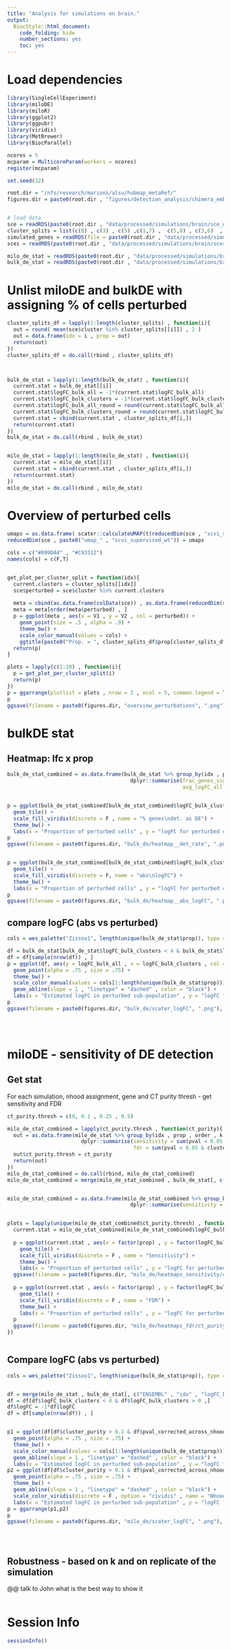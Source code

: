 ```yaml
---
title: "Analysis for simulations on brain."
output:
  BiocStyle::html_document:
    code_folding: hide
    number_sections: yes
    toc: yes  
---
```

# Load dependencies

```r


library(SingleCellExperiment)
library(miloDE)
library(miloR)
library(ggplot2)
library(ggpubr)
library(viridis)
library(MetBrewer)
library(BiocParallel)

ncores = 5
mcparam = MulticoreParam(workers = ncores)
register(mcparam)

set.seed(32)

root.dir = "/nfs/research/marioni/alsu/hubmap_metaRef/"
figures.dir = paste0(root.dir , "figures/detection_analysis/chimera_embryo/brain/")


# load data
sce = readRDS(paste0(root.dir , "data/processed/simulations/brain/sce_w_clusters.Rds"))
cluster_splits = list(c(8) , c(3) , c(5) ,c(1,7) ,  c(5,8) , c(3,6)  , c(3,2,6) , c(1,4,5,7) , c(1,4,5,7,2) , c(1,2,3,4,5,6,7))
simulated_genes = readRDS(file = paste0(root.dir , "data/processed/simulations/brain/simulated_genes.Rds"))
sces = readRDS(paste0(root.dir , "data/processed/simulations/brain/sces_simulated.Rds"))

milo_de_stat = readRDS(paste0(root.dir , "data/processed/simulations/brain/milo_de_stat__recalculated_embedding.Rds"))
bulk_de_stat = readRDS(paste0(root.dir , "data/processed/simulations/brain/bulk_de_stat.Rds"))


```

# Unlist miloDE and bulkDE with assigning % of cells perturbed

```r


cluster_splits_df = lapply(1:length(cluster_splits) , function(i){
  out = round( mean(sce$cluster %in% cluster_splits[[i]]) , 2 )
  out = data.frame(idx = i , prop = out)
  return(out)
})
cluster_splits_df = do.call(rbind , cluster_splits_df)



bulk_de_stat = lapply(1:length(bulk_de_stat) , function(i){
  current.stat = bulk_de_stat[[i]]
  current.stat$logFC_bulk_all = -1*(current.stat$logFC_bulk_all)
  current.stat$logFC_bulk_clusters = -1*(current.stat$logFC_bulk_clusters)
  current.stat$logFC_bulk_all_round = round(current.stat$logFC_bulk_all , 1)
  current.stat$logFC_bulk_clusters_round = round(current.stat$logFC_bulk_clusters , 1)
  current.stat = cbind(current.stat , cluster_splits_df[i,])
  return(current.stat)
})
bulk_de_stat = do.call(rbind , bulk_de_stat)


milo_de_stat = lapply(1:length(milo_de_stat) , function(i){
  current.stat = milo_de_stat[[i]]
  current.stat = cbind(current.stat , cluster_splits_df[i,])
  return(current.stat)
})
milo_de_stat = do.call(rbind , milo_de_stat)


```

# Overview of perturbed cells

```r


umaps = as.data.frame( scater::calculateUMAP(t(reducedDim(sce , "scvi_supervised_wt"))) )
reducedDim(sce , paste0("umap_" , "scvi_supervised_wt")) = umaps

cols = c("#899DA4" , "#C93312")
names(cols) = c(F,T)


get_plot_per_cluster_split = function(idx){
  current.clusters = cluster_splits[[idx]]
  sce$perturbed = sce$cluster %in% current.clusters
  
  meta = cbind(as.data.frame(colData(sce)) , as.data.frame(reducedDim(sce , "umap_scvi_supervised_wt")))
  meta = meta[order(meta$perturbed) , ]
  p = ggplot(meta , aes(x = V1 , y = V2 , col = perturbed)) + 
    geom_point(size = .5 , alpha = .9) +
    theme_bw() + 
    scale_color_manual(values = cols) + 
    ggtitle(paste0("Prop. = ", cluster_splits_df$prop[cluster_splits_df$idx == idx]))
  return(p)
}

plots = lapply(c(1:10) , function(i){
  p = get_plot_per_cluster_split(i)
  return(p)
})
p = ggarrange(plotlist = plots , nrow = 2 , ncol = 5, common.legend = T)
p
ggsave(filename = paste0(figures.dir, "overview_perturbations", ".png"), plot = p, width = 8, height = 4)


```


# bulkDE stat

## Heatmap: lfc x prop

```r


bulk_de_stat_combined = as.data.frame(bulk_de_stat %>% group_by(idx , prop , logFC_bulk_clusters_round) %>% 
                                        dplyr::summarise(frac_genes_sig = mean(PValue_bulk_all < 0.05) , 
                                                         avg_logFC_all = mean(logFC_bulk_all_round)))


p = ggplot(bulk_de_stat_combined[bulk_de_stat_combined$logFC_bulk_clusters < 4 & bulk_de_stat_combined$logFC_bulk_clusters > 0, ] , aes(x = factor(prop) , y = factor(logFC_bulk_clusters_round) , fill = frac_genes_sig)) + 
  geom_tile() + 
  scale_fill_viridis(discrete = F , name = "% genes\ndet. as DE") +
  theme_bw() + 
  labs(x = "Proportion of perturbed cells" , y = "logFC for perturbed cells")
p
ggsave(filename = paste0(figures.dir, "bulk_de/heatmap__det_rate", ".png"), plot = p, width = 5, height = 5)


p = ggplot(bulk_de_stat_combined[bulk_de_stat_combined$logFC_bulk_clusters < 4 & bulk_de_stat_combined$logFC_bulk_clusters > 0, ] , aes(x = factor(prop) , y = factor(logFC_bulk_clusters_round) , fill = avg_logFC_all)) + 
  geom_tile() + 
  scale_fill_viridis(discrete = F, name = "abs\nlogFC") +
  theme_bw() + 
  labs(x = "Proportion of perturbed cells" , y = "logFC for perturbed cells")
p
ggsave(filename = paste0(figures.dir, "bulk_de/heatmap__abs_logFC", ".png"), plot = p, width = 5, height = 5)


```

## compare logFC (abs vs perturbed)

```r


cols = wes_palette("Zissou1", length(unique(bulk_de_stat$prop)), type = "continuous")

df = bulk_de_stat[bulk_de_stat$logFC_bulk_clusters < 4 & bulk_de_stat$logFC_bulk_clusters > 0 ,]
df = df[sample(nrow(df)) , ]
p = ggplot(df, aes(y = logFC_bulk_all , x = logFC_bulk_clusters , col = factor(prop))) +
  geom_point(alpha = .75 , size = .75) +
  theme_bw() +
  scale_color_manual(values = cols[1:length(unique(bulk_de_stat$prop))] , name = "Prop. of\nperturbed\ncells") + 
  geom_abline(slope = 1 , "linetype" = "dashed" , color = "black") + 
  labs(x = "Estimated logFC in perturbed sub-population" , y = "logFC from DE test") 
p
ggsave(filename = paste0(figures.dir, "bulk_de/scater_logFC", ".png"), plot = p, width = 5, height = 4)





```

# miloDE - sensitivity of DE detection

## Get stat

For each simulation, nhood assignment, gene and CT purity thresh - get sensitivity and FDR

```r


ct_purity.thresh = c(0, 0.1 , 0.25 , 0.5)

milo_de_stat_combined = lapply(ct_purity.thresh , function(ct_purity){
  out = as.data.frame(milo_de_stat %>% group_by(idx , prop , order , k , round , id , ENSEMBL , SYMBOL ) %>% 
                        dplyr::summarise(sensitivity = sum(pval < 0.05 & cluster_purity > ct_purity)/sum(cluster_purity > ct_purity) , 
                                         fdr = sum(pval < 0.05 & cluster_purity <= ct_purity)/sum(pval < 0.05) ))
  out$ct_purity.thresh = ct_purity
  return(out)
})
milo_de_stat_combined = do.call(rbind, milo_de_stat_combined)
milo_de_stat_combined = merge(milo_de_stat_combined , bulk_de_stat[, c("ENSEMBL" , "idx" , "logFC_bulk_clusters_round")] , by = c("ENSEMBL" , "idx") , all.x = T , all.y = F)


milo_de_stat_combined = as.data.frame(milo_de_stat_combined %>% group_by(idx , prop ,logFC_bulk_clusters_round , ct_purity.thresh) %>% 
                                        dplyr::summarise(sensitivity = mean(sensitivity , na.rm = T) , fdr = mean(fdr , na.rm = T)))


plots = lapply(unique(milo_de_stat_combined$ct_purity.thresh) , function(ct_purity){
  current.stat = milo_de_stat_combined[milo_de_stat_combined$logFC_bulk_clusters_round < 4 & milo_de_stat_combined$logFC_bulk_clusters_round > 0 & milo_de_stat_combined$ct_purity.thresh == ct_purity, ]
  
  p = ggplot(current.stat , aes(x = factor(prop) , y = factor(logFC_bulk_clusters_round) , fill = sensitivity)) + 
    geom_tile() + 
    scale_fill_viridis(discrete = F , name = "Sensitivity") +
    theme_bw() +
    labs(x = "Proportion of perturbed cells" , y = "logFC for perturbed cells")
  ggsave(filename = paste0(figures.dir, "milo_de/heatmaps_sensitivity/ct_purity_", ct_purity , ".png"), plot = p, width = 5, height = 5)
  
  p = ggplot(current.stat , aes(x = factor(prop) , y = factor(logFC_bulk_clusters_round) , fill = fdr)) + 
    geom_tile() + 
    scale_fill_viridis(discrete = F , name = "FDR") +
    theme_bw() +
    labs(x = "Proportion of perturbed cells" , y = "logFC for perturbed cells")
  p
  ggsave(filename = paste0(figures.dir, "milo_de/heatmaps_fdr/ct_purity_", ct_purity , ".png"), plot = p, width = 5, height = 5)
})



```

## Compare logFC (abs vs perturbed)

```r


cols = wes_palette("Zissou1", length(unique(bulk_de_stat$prop)), type = "continuous")


df = merge(milo_de_stat , bulk_de_stat[, c("ENSEMBL" , "idx" , "logFC_bulk_clusters")] , by = c("ENSEMBL" , "idx") , all.x = T , all.y = F)
df = df[df$logFC_bulk_clusters < 4 & df$logFC_bulk_clusters > 0 ,]
df$logFC = -1*df$logFC 
df = df[sample(nrow(df)) , ]


p1 = ggplot(df[df$cluster_purity > 0.1 & df$pval_corrected_across_nhoods < 0.1, ], aes(y = logFC , x = logFC_bulk_clusters , col = factor(prop))) +
  geom_point(alpha = .75 , size = .75) +
  theme_bw() +
  scale_color_manual(values = cols[1:length(unique(bulk_de_stat$prop))] , name = "Prop. of\nperturbed\ncells") + 
  geom_abline(slope = 1 , "linetype" = "dashed" , color = "black") + 
  labs(x = "Estimated logFC in perturbed sub-population" , y = "logFC from DE test") 
p2 = ggplot(df[df$cluster_purity > 0.1 & df$pval_corrected_across_nhoods < 0.1, ], aes(y = logFC , x = logFC_bulk_clusters , col = cluster_purity)) +
  geom_point(alpha = .75 , size = .75) +
  theme_bw() +
  geom_abline(slope = 1 , "linetype" = "dashed" , color = "black") + 
  scale_color_viridis(discrete = F , option = "cividis" , name = "Nhood\npurity") +
  labs(x = "Estimated logFC in perturbed sub-population" , y = "logFC from DE test") 
p = ggarrange(p1,p2)
p
ggsave(filename = paste0(figures.dir, "milo_de/scater_logFC", ".png"), plot = p, width = 10, height = 4)





```


## Robustness - based on k and on replicate of the simulation

@@ talk to John what is the best way to show it

```r






```

# Session Info

```r
sessionInfo()
```
